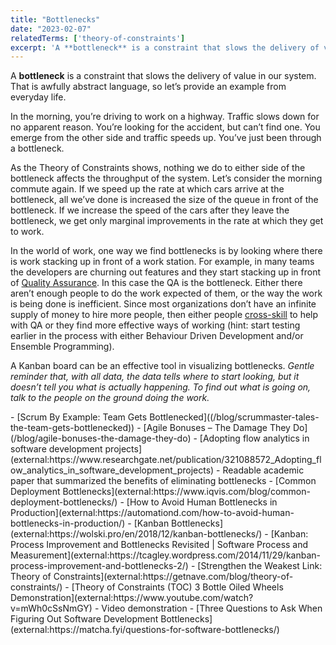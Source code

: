 ```yaml
---
title: "Bottlenecks"
date: "2023-02-07"
relatedTerms: ['theory-of-constraints']
excerpt: 'A **bottleneck** is a constraint that slows the delivery of value in our system. That is'
---
```


A **bottleneck** is a constraint that slows the delivery of value in our system. That is awfully abstract language, so let’s provide an example from everyday life.

In the morning, you’re driving to work on a highway. Traffic slows down for no apparent reason. You’re looking for the accident, but can’t find one. You emerge from the other side and traffic speeds up. You’ve just been through a bottleneck.

As the Theory of Constraints shows, nothing we do to either side of the bottleneck affects the throughput of the system. Let’s consider the morning commute again. If we speed up the rate at which cars arrive at the bottleneck, all we’ve done is increased the size of the queue in front of the bottleneck. If we increase the speed of the cars after they leave the bottleneck, we get only marginal improvements in the rate at which they get to work.

In the world of work, one way we find bottlenecks is by looking where there is work stacking up in front of a work station. For example, in many teams the developers are churning out features and they start stacking up in front of [Quality Assurance](glossary/quality-assurance-in-scrum). In this case the QA is the bottleneck. Either there aren’t enough people to do the work expected of them, or the way the work is being done is inefficient. Since most organizations don’t have an infinite supply of money to hire more people, then either people [cross-skill](blog/how-to-cross-skill-and-grow-t-shaped-team-members) to help with QA or they find more effective ways of working (hint: start testing earlier in the process with either Behaviour Driven Development and/or Ensemble Programming).

A Kanban board can be an effective tool in visualizing bottlenecks. _Gentle reminder that, with all data, the data tells where to start looking, but it doesn’t tell you what is actually happening. To find out what is going on, talk to the people on the ground doing the work._

<LinkList heading = "Agile Pain Relief Blog Entries">
- [Scrum By Example: Team Gets Bottlenecked]((/blog/scrummaster-tales-the-team-gets-bottlenecked))<LinkList heading = "Agile Pain Relief Blog Entries">
- [Agile Bonuses – The Damage They Do](/blog/agile-bonuses-the-damage-they-do)
</LinkList>

<HighlightBox heading="Resource Links" variant="resourceLinks">
- [Adopting flow analytics in software development projects](external:https://www.researchgate.net/publication/321088572_Adopting_flow_analytics_in_software_development_projects) - Readable academic paper that summarized the benefits of eliminating bottlenecks
- [Common Deployment Bottlenecks](external:https://www.iqvis.com/blog/common-deployment-bottlenecks/)
- [How to Avoid Human Bottlenecks in Production](external:https://automationd.com/how-to-avoid-human-bottlenecks-in-production/)
- [Kanban Bottlenecks](external:https://wolski.pro/en/2018/12/kanban-bottlenecks/)
- [Kanban: Process Improvement and Bottlenecks Revisited | Software Process and Measurement](external:https://tcagley.wordpress.com/2014/11/29/kanban-process-improvement-and-bottlenecks-2/)
- [Strengthen the Weakest Link: Theory of Constraints](external:https://getnave.com/blog/theory-of-constraints/)
- [Theory of Constraints (TOC) 3 Bottle Oiled Wheels Demonstration](external:https://www.youtube.com/watch?v=mWh0cSsNmGY) - Video demonstration
- [Three Questions to Ask When Figuring Out Software Development Bottlenecks](external:https://matcha.fyi/questions-for-software-bottlenecks/)
</HighlightBox>
